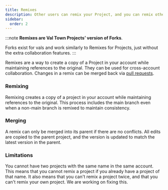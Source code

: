 ```yaml
---
title: Remixes
description: Other users can remix your Project, and you can remix other user’s Projects.
sidebar:
  order: 2
---
```

:::note
**Remixes are Val Town Projects’ version of Forks**.

Forks exist for vals and work similarly to Remixes for Projects, just without the extra collaboration features.
:::

Remixes are a way to create a copy of a Project in your account while maintaining references to the original. They can be used for cross-account collaboration. Changes in a remix can be merged back via [pull requests](../pull-requests).

### Remixing

Remixing creates a copy of a project in your account while maintaining references to the original. This process includes the main branch even when a non-main branch is remixed to maintain consistency.

### Merging

A remix can only be merged into its parent if there are no conflicts. All edits are copied to the parent project, and the version is updated to match the latest version in the parent.

### Limitations

You cannot have two projects with the same name in the same account. This means that you cannot remix a project if you already have a project of that name. It also means that you can't remix a project twice, and that you can't remix your own project. We are working on fixing this.
